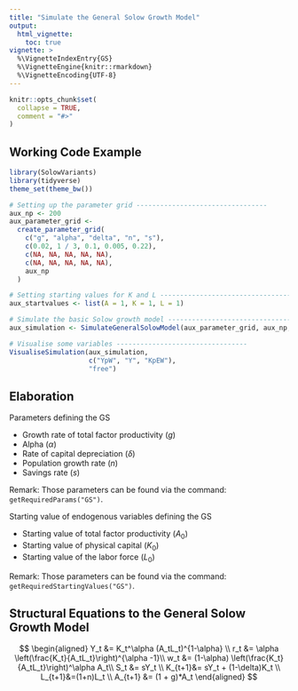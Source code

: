 ```yaml
---
title: "Simulate the General Solow Growth Model"
output:
  html_vignette:
    toc: true
vignette: >
  %\VignetteIndexEntry{GS}
  %\VignetteEngine{knitr::rmarkdown}
  %\VignetteEncoding{UTF-8}
---
```


```r
knitr::opts_chunk$set(
  collapse = TRUE,
  comment = "#>"
)
```

## Working Code Example
```r
library(SolowVariants)
library(tidyverse)
theme_set(theme_bw())

# Setting up the parameter grid ---------------------------------
aux_np <- 200
aux_parameter_grid <-
  create_parameter_grid(
    c("g", "alpha", "delta", "n", "s"),
    c(0.02, 1 / 3, 0.1, 0.005, 0.22),
    c(NA, NA, NA, NA, NA),
    c(NA, NA, NA, NA, NA),
    aux_np
  )

# Setting starting values for K and L ---------------------------------
aux_startvalues <- list(A = 1, K = 1, L = 1)

# Simulate the basic Solow growth model ---------------------------------
aux_simulation <- SimulateGeneralSolowModel(aux_parameter_grid, aux_np,aux_startvalues)

# Visualise some variables ---------------------------------
VisualiseSimulation(aux_simulation,
                    c("YpW", "Y", "KpEW"), 
                    "free")
```

## Elaboration
Parameters defining the GS

* Growth rate of total factor productivity ($g$)
* Alpha ($\alpha$)
* Rate of capital depreciation ($\delta$)
* Population growth rate ($n$)
* Savings rate ($s$)

Remark: Those parameters can be found via the command: `getRequiredParams("GS")`.

Starting value of endogenous variables defining the GS

* Starting value of total factor productivity ($A_0$)
* Starting value of physical capital ($K_0$)
* Starting value of the labor force ($L_0$)

Remark: Those parameters can be found via the command: `getRequiredStartingValues("GS")`.

## Structural Equations to the General Solow Growth Model
$$
\begin{aligned}
Y_t &= K_t^\alpha (A_tL_t)^{1-\alpha} \\
r_t &= \alpha \left(\frac{K_t}{A_tL_t}\right)^{\alpha -1}\\
w_t &= (1-\alpha) \left(\frac{K_t}{A_tL_t}\right)^\alpha A_t\\
S_t &= sY_t \\
K_{t+1}&= sY_t + (1-\delta)K_t \\
L_{t+1}&=(1+n)L_t \\
A_{t+1} &= (1 + g)*A_t
\end{aligned}
$$